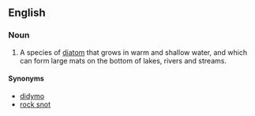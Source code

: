==English==

===Noun===
{{wikipedia}}
{{en-noun|head=[[didymosphenia]] [[geminata]]|-}}

# A species of [[diatom]] that grows in warm and shallow water, and which can form large mats on the bottom of lakes, rivers and streams.

====Synonyms====
*[[didymo]]
*[[rock snot]]